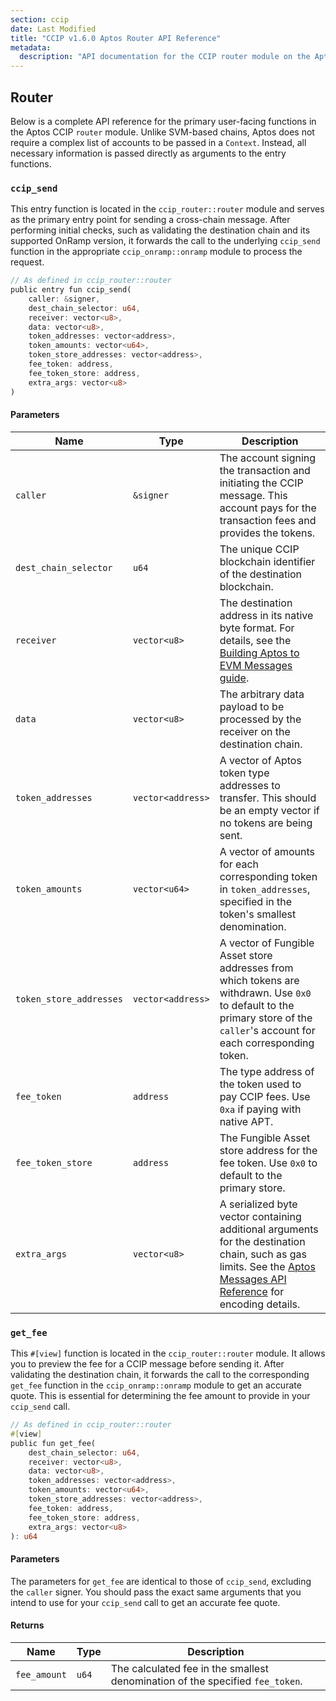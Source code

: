 ```yaml
---
section: ccip
date: Last Modified
title: "CCIP v1.6.0 Aptos Router API Reference"
metadata:
  description: "API documentation for the CCIP router module on the Aptos blockchain."
---
```



## Router

Below is a complete API reference for the primary user-facing functions in the Aptos CCIP `router` module. Unlike SVM-based chains, Aptos does not require a complex list of accounts to be passed in a `Context`. Instead, all necessary information is passed directly as arguments to the entry functions.

### `ccip_send`

This entry function is located in the `ccip_router::router` module and serves as the primary entry point for sending a cross-chain message. After performing initial checks, such as validating the destination chain and its supported OnRamp version, it forwards the call to the underlying `ccip_send` function in the appropriate `ccip_onramp::onramp` module to process the request.

```rust
// As defined in ccip_router::router
public entry fun ccip_send(
    caller: &signer,
    dest_chain_selector: u64,
    receiver: vector<u8>,
    data: vector<u8>,
    token_addresses: vector<address>,
    token_amounts: vector<u64>,
    token_store_addresses: vector<address>,
    fee_token: address,
    fee_token_store: address,
    extra_args: vector<u8>
)
```

#### Parameters

| Name                                 | Type                           | Description                                                                                                                                                                                                                |
| ------------------------------------ | ------------------------------ | -------------------------------------------------------------------------------------------------------------------------------------------------------------------------------------------------------------------------- |
| <nobr>`caller`</nobr>                | <nobr>`&signer`</nobr>         | The account signing the transaction and initiating the CCIP message. This account pays for the transaction fees and provides the tokens.                                                                                   |
| <nobr>`dest_chain_selector`</nobr>   | <nobr>`u64`</nobr>             | The unique CCIP blockchain identifier of the destination blockchain.                                                                                                                                                       |
| <nobr>`receiver`</nobr>              | <nobr>`vector<u8>`</nobr>      | The destination address in its native byte format. For details, see the [Building Aptos to EVM Messages guide](/ccip/tutorials/aptos/source/build-messages#receiver).                                                      |
| <nobr>`data`</nobr>                  | <nobr>`vector<u8>`</nobr>      | The arbitrary data payload to be processed by the receiver on the destination chain.                                                                                                                                       |
| <nobr>`token_addresses`</nobr>       | <nobr>`vector<address>`</nobr> | A vector of Aptos token type addresses to transfer. This should be an empty vector if no tokens are being sent.                                                                                                            |
| <nobr>`token_amounts`</nobr>         | <nobr>`vector<u64>`</nobr>     | A vector of amounts for each corresponding token in `token_addresses`, specified in the token's smallest denomination.                                                                                                     |
| <nobr>`token_store_addresses`</nobr> | <nobr>`vector<address>`</nobr> | A vector of Fungible Asset store addresses from which tokens are withdrawn. Use `0x0` to default to the primary store of the `caller`'s account for each corresponding token.                                              |
| <nobr>`fee_token`</nobr>             | <nobr>`address`</nobr>         | The type address of the token used to pay CCIP fees. Use `0xa` if paying with native APT.                                                                                                                                  |
| <nobr>`fee_token_store`</nobr>       | <nobr>`address`</nobr>         | The Fungible Asset store address for the fee token. Use `0x0` to default to the primary store.                                                                                                                             |
| <nobr>`extra_args`</nobr>            | <nobr>`vector<u8>`</nobr>      | A serialized byte vector containing additional arguments for the destination chain, such as gas limits. See the [Aptos Messages API Reference](/ccip/api-reference/aptos/v1.6.0/messages#extra-args) for encoding details. |

### `get_fee`

This `#[view]` function is located in the `ccip_router::router` module. It allows you to preview the fee for a CCIP message before sending it. After validating the destination chain, it forwards the call to the corresponding `get_fee` function in the `ccip_onramp::onramp` module to get an accurate quote. This is essential for determining the fee amount to provide in your `ccip_send` call.

```rust
// As defined in ccip_router::router
#[view]
public fun get_fee(
    dest_chain_selector: u64,
    receiver: vector<u8>,
    data: vector<u8>,
    token_addresses: vector<address>,
    token_amounts: vector<u64>,
    token_store_addresses: vector<address>,
    fee_token: address,
    fee_token_store: address,
    extra_args: vector<u8>
): u64
```

#### Parameters

The parameters for `get_fee` are identical to those of `ccip_send`, excluding the `caller` signer. You should pass the exact same arguments that you intend to use for your `ccip_send` call to get an accurate fee quote.

#### Returns

| Name                       | Type                | Description                                                                   |
| -------------------------- | ------------------- | ----------------------------------------------------------------------------- |
| <nobr>`fee_amount` </nobr> | <nobr>`u64` </nobr> | The calculated fee in the smallest denomination of the specified `fee_token`. |

